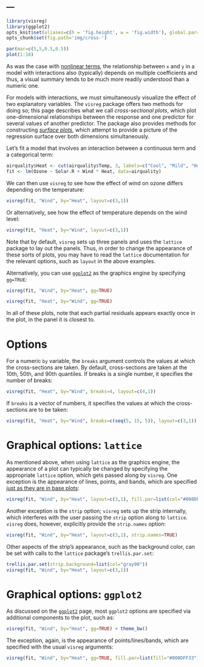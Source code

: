 ---
---

```r
library(visreg)
library(ggplot2)
opts_knit$set(aliases=c(h = 'fig.height', w = 'fig.width'), global.par=TRUE)
opts_chunk$set(fig.path='img/cross-')
```
```r
par(mar=c(5,5,0.5,0.5))
plot(1:10)
```

As was the case with [nonlinear terms](transformations.html), the relationship between `x` and `y` in a model with interactions also (typically) depends on multiple coefficients and thus, a visual summary tends to be much more readily understood than a numeric one.

For models with interactions, we must simultaneously visualize the effect of two explanatory variables.  The `visreg` package offers two methods for doing so; this page describes what we call *cross-sectional plots*, which plot one-dimensional relationships between the response and one predictor for several values of another predictor.  The package also provides methods for constructing [*surface plots*](surface.html), which attempt to provide a picture of the regression surface over both dimensions simultaneously.

Let's fit a model that involves an interaction between a continuous term and a categorical term:

```r
airquality$Heat <- cut(airquality$Temp, 3, labels=c("Cool", "Mild", "Hot"))
fit <- lm(Ozone ~ Solar.R + Wind * Heat, data=airquality)
```

We can then use `visreg` to see how the effect of wind on ozone differs depending on the temperature:

```r
visreg(fit, "Wind", by="Heat", layout=c(3,1))
```

Or alternatively, see how the effect of temperature depends on the wind level:

```r
visreg(fit, "Heat", by="Wind", layout=c(3,1))
```

Note that by default, `visreg` sets up three panels and uses the `lattice` package to lay out the panels.  Thus, in order to change the appearance of these sorts of plots, you may have to read the `lattice` documentation for the relevant options, such as `layout` in the above examples.

Alternatively, you can use [`ggplot2`](gg.html) as the graphics engine by specifying `gg=TRUE`:

```r
visreg(fit, "Wind", by="Heat", gg=TRUE)
```

```r
visreg(fit, "Heat", by="Wind", gg=TRUE)
```

In all of these plots, note that each partial residuals appears exactly once in the plot, in the panel it is closest to.

# Options

For a numeric `by` variable, the `breaks` argument controls the values at which the cross-sections are taken. By default, cross-sections are taken at the 10th, 50th, and 90th quantiles. If breaks is a single number, it specifies the number of breaks:

```r
visreg(fit, "Heat", by="Wind", breaks=4, layout=c(4,1))
```

If `breaks` is a vector of numbers, it specifies the values at which the cross-sections are to be taken:

```r
visreg(fit, "Heat", by="Wind", breaks=c(seq(5, 15, 5)), layout=c(3,1))
```

# Graphical options: `lattice`

As mentioned above, when using `lattice` as the graphics engine, the appearance of a plot can typically be changed by specifying the appropriate `lattice` option, which gets passed along by `visreg`.  One exception is the appearance of lines, points, and bands, which are specified [just as they are in base plots](options.html):

```r
visreg(fit, "Wind", by="Heat", layout=c(3,1), fill.par=list(col="#008DFF33"))
```

Another exception is the `strip` option; `visreg` sets up the strip internally, which interferes with the user passing the `strip` option along to `lattice`.  `visreg` does, however, explicitly provide the `strip.names` option:

```r
visreg(fit, "Wind", by="Heat", layout=c(3,1), strip.names=TRUE)
```

Other aspects of the strip's appearance, such as the background color, can be set with calls to the `lattice` package's `trellis.par.set`:

```r
trellis.par.set(strip.background=list(col="gray90"))
visreg(fit, "Wind", by="Heat", layout=c(3,1))
```

# Graphical options: `ggplot2`

As discussed on the [`ggplot2`](gg.html) page, most `ggplot2` options are specified via additional components to the plot, such as:

```r
visreg(fit, "Wind", by="Heat", gg=TRUE) + theme_bw()
```

The exception, again, is the appearance of points/lines/bands, which are specified with the usual `visreg` arguments:

```r
visreg(fit, "Wind", by="Heat", gg=TRUE, fill.par=list(fill="#008DFF33"))
```
